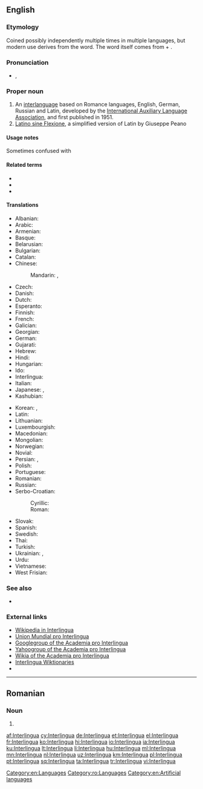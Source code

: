 {{also|interlingua|interlíngua|İnterlingua}}
==English==
{{wikipedia}}
{{interwiktionary|code=ia}}

===Etymology===
Coined possibly independently multiple times in multiple languages, but modern use derives from the {{etyl|ia|en}} word. The word itself comes from {{etyl|la|en}} {{m|la|inter||between}} + {{m|la|lingua||language}}.

===Pronunciation===
* {{enPR|ĭn'tə(r)lĭng"wə}}, {{IPA|/ˈɪntə(r)ˌlɪŋɡwə/|lang=en}}

===Proper noun===
{{en-proper noun}}

# An [[interlanguage]] based on Romance languages, English, German, Russian and Latin, developed by the [[International Auxiliary Language Association]], and first published in 1951.
# [[Latino sine Flexione]], a simplified version of Latin by Giuseppe Peano

====Usage notes====
Sometimes confused with {{m|en|Interlingue}}

====Related terms====
* {{l|en|Interlingual}}
* {{l|en|Interlinguist}}
* {{l|en|Interlinguistics}}

====Translations====
{{trans-top|interlanguage based on Romance languages}}
* Albanian: {{t+|sq|interlingua}}
* Arabic: {{t|ar|إِنْتَرْلِنْغْوَا|f}}
* Armenian: {{t|hy|ինտերլինգվա}}
* Basque: {{t+|eu|interlingua}}
* Belarusian: {{t|be|інтэрлінгва|f|tr=interlínhva}}
* Bulgarian: {{t|bg|интерлингва|f|tr=interlíngva}}
* Catalan: {{t+|ca|interlingua|f}}
* Chinese:
*: Mandarin: {{t|cmn|國際語|sc=Hani}}, {{t|cmn|国际语|tr=Guójìyǔ|sc=Hani}}
* Czech: {{t+|cs|interlingua}}
* Danish: {{t|da|interlingua}}
* Dutch: {{t+|nl|Interlingua}}
* Esperanto: {{t+|eo|Interlingvao}}
* Finnish: {{t+|fi|interlingua}}
* French: {{t+|fr|Interlingua}}
* Galician: {{t|gl|Interlingua}}
* Georgian: {{t|ka|ინტერლინგუა}}
* German: {{t+|de|Interlingua}}
* Gujarati: {{t|gu|ઇંટરલિંગુઆ|tr=inṭaraliṅgu'ā}}
* Hebrew: {{t|he|אינטרלינגואה|f|tr=interlingua}}
* Hindi: {{t+|hi|इंटरलिंगुआ|tr=inṭaraliṅgu'ā}}
* Hungarian: {{t+|hu|interlingva}}
* Ido: {{t+|io|Interlingua}}
* Interlingua: {{t+|ia|interlingua}}
* Italian: {{t+|it|interlingua}}
* Japanese: {{t+|ja|インターリングア|tr=Intāringua}}, {{t|ja|インターリングア語|tr=Intāringua-go}}
* Kashubian: {{t|csb|interlingua}}
{{trans-mid}}
* Korean: {{t|ko|인테르링구아|tr=Intereuringgua|sc=Hang}}, {{t|ko|인터링구아|tr=Inteoringgua|sc=Hang}}
* Latin: {{t|la|Interlingua}}
* Lithuanian: {{t+|lt|Interlingua}}
* Luxembourgish: {{t|lb|Interlingua}}
* Macedonian: {{t|mk|интерлингва|f|tr=interlíngva}}
* Mongolian: {{t|mn|интерлингва|tr=interlíngva|sc=Cyrl}}
* Norwegian: {{t|no|Interlingua}}
* Novial: {{t|nov|interlingua}}
* Persian: {{t+|fa|زبان میانجی|tr=zabân-e miyânji}}, {{t|fa|اینترلینگو|tr=interlingua}}
* Polish: {{t+|pl|interlingua|f}}
* Portuguese: {{t+|pt|interlíngua|f}}
* Romanian: {{t|ro|Interlingua}}
* Russian: {{t+|ru|интерли́нгва|f|tr=intɛrlíngva}}
* Serbo-Croatian:
*: Cyrillic: {{t|sh|интерлингва|m}}
*: Roman: {{t+|sh|interlingva|m}}
* Slovak: {{t|sk|Interlingua}}
* Spanish: {{t+|es|interlingua|f}}
* Swedish: {{t+|sv|interlingua}}
* Thai: {{t|th|ภาษาอินเตอร์ลิงกวา|tr=paasăa inderlinggwaa}}
* Turkish: {{t+|tr|İnterlingua}}
* Ukrainian: {{t+|uk|інтерлінгва|f|tr=interlínhva, interlíngva}}, {{t+|uk|інтерлінґва|f|tr=interlíngva, interlínhva}}
* Urdu: {{t|ur|انٹرلنگوا|tr=inṭaraliṅgu'ā}}
* Vietnamese: {{t+|vi|Interlingua}}
* West Frisian: {{t|fy|Ynterlingua}}
{{trans-bottom}}

===See also===
* {{l|en|Appendix:Interlingua|Appendix of Interlingua words, phrases and examples}}

===External links===
* [http://ia.wikipedia.org Wikipedia in Interlingua]
* [http://www.interlingua.com Union Mundial pro Interlingua]
* [http://www.googlegroups.com/group/academiaprointerlingua/ Googlegroup of the Academia pro Interlingua]
* [http://www.yahoogroups.com/group/academiaprointerlingua/ Yahoogroup of the Academia pro Interlingua]
* [http://interlingua.wikia.com/wiki/Pagina_principal/en Wikia of the Academia pro Interlingua]
* [http://ia.wiktionary.org/wiki/Frontispicio Interlingua Wiktionaries]
* {{ISO 639|link=Ethnologue|1code=ia|code=ina}}

[[Category:en:Languages]]

----

==Romanian==

===Noun===
{{head|ro|proper noun|g=f}}

# {{l|en|Interlingua}}

[[Category:ro:Languages]]
[[Category:en:Artificial languages]]

[[af:Interlingua]]
[[cy:Interlingua]]
[[de:Interlingua]]
[[et:Interlingua]]
[[el:Interlingua]]
[[fr:Interlingua]]
[[ko:Interlingua]]
[[hi:Interlingua]]
[[io:Interlingua]]
[[ia:Interlingua]]
[[ku:Interlingua]]
[[lt:Interlingua]]
[[li:Interlingua]]
[[hu:Interlingua]]
[[ml:Interlingua]]
[[mn:Interlingua]]
[[nl:Interlingua]]
[[uz:Interlingua]]
[[km:Interlingua]]
[[pl:Interlingua]]
[[pt:Interlingua]]
[[sq:Interlingua]]
[[ta:Interlingua]]
[[tr:Interlingua]]
[[vi:Interlingua]]